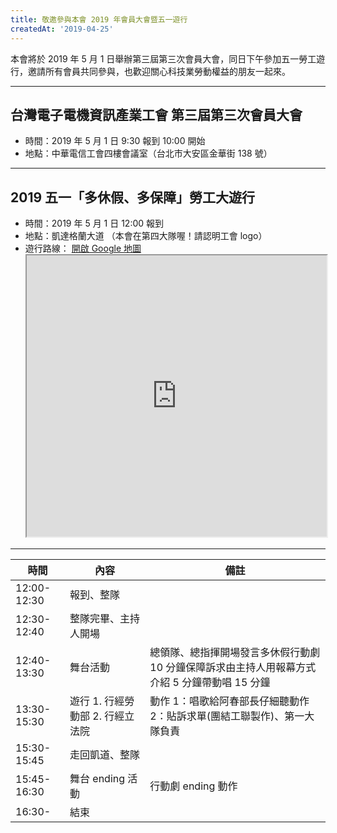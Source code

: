 ```yaml
---
title: 敬邀參與本會 2019 年會員大會暨五一遊行
createdAt: '2019-04-25'
---
```


本會將於 2019 年 5 月 1 日舉辦第三屆第三次會員大會，同日下午參加五一勞工遊行，邀請所有會員共同參與，也歡迎關心科技業勞動權益的朋友一起來。

---

## 台灣電子電機資訊產業工會 第三屆第三次會員大會

- 時間：2019 年 5 月 1 日 9:30 報到 10:00 開始
- 地點：中華電信工會四樓會議室（台北市大安區金華街 138 號）

---

## 2019 五一「多休假、多保障」勞工大遊行

- 時間：2019 年 5 月 1 日 12:00 報到
- 地點：凱達格蘭大道 （本會在第四大隊喔！請認明工會 logo）
- 遊行路線： [開啟 Google 地圖](https://goo.gl/maps/WL7U8RBL8uqVzoG36)
  <iframe
    src="https://www.google.com/maps/embed?pb=!1m44!1m8!1m3!1d3614.7058984808573!2d121.515954!3d25.044053!3m2!1i1024!2i768!4f13.1!4m33!3e2!4m3!3m2!1d25.0396108!2d121.51561029999999!4m3!3m2!1d25.0433609!2d121.51666469999999!4m3!3m2!1d25.0434061!2d121.51504279999999!4m3!3m2!1d25.0467926!2d121.51500449999999!4m3!3m2!1d25.0449004!2d121.51784529999999!4m3!3m2!1d25.0394406!2d121.5176431!4m3!3m2!1d25.0391318!2d121.5172297!4m3!3m2!1d25.0393147!2d121.5165492!5e0!3m2!1szh-TW!2stw!4v1631892714811!5m2!1szh-TW!2stw"
    width="100%"
    height="450"
    style={{ border: 0 }}
    allowfullscreen=""
    loading="lazy"
  ></iframe>

---

| 時間        | 內容                             | 備註                                                                                          |
| ----------- | -------------------------------- | --------------------------------------------------------------------------------------------- |
| 12:00-12:30 | 報到、整隊                       |                                                                                               |
| 12:30-12:40 | 整隊完畢、主持人開場             |                                                                                               |
| 12:40-13:30 | 舞台活動                         | 總領隊、總指揮開場發言多休假行動劇 10 分鐘保障訴求由主持人用報幕方式介紹 5 分鐘帶動唱 15 分鐘 |
| 13:30-15:30 | 遊行 1. 行經勞動部 2. 行經立法院 | 動作 1：唱歌給阿春部長仔細聽動作 2：貼訴求單(團結工聯製作)、第一大隊負責                      |
| 15:30-15:45 | 走回凱道、整隊                   |                                                                                               |
| 15:45-16:30 | 舞台 ending 活動                 | 行動劇 ending 動作                                                                            |
| 16:30-      | 結束                             |                                                                                               |

